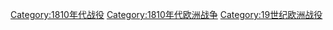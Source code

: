 [[Category:1810年代战役|Category:1810年代战役]]
[[Category:1810年代欧洲战争|Category:1810年代欧洲战争]]
[[Category:19世纪欧洲战役|Category:19世纪欧洲战役]]